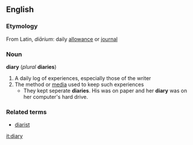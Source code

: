 == English ==
=== Etymology ===
From Latin, ''diārium'': daily [[allowance]] or [[journal]]
=== Noun ===
'''diary''' (''plural'' '''diaries''')
# A daily log of experiences, especially those of the writer
# The method or [[media]] used to keep such experiences
#* They kept seperate '''diaries'''. His was on paper and her '''diary''' was on her computer's hard drive.
=== Related terms ===
*[[diarist]]

[[it:diary]]